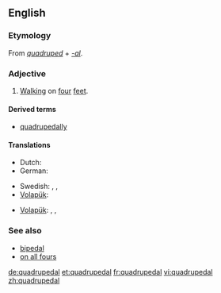 ==English==

===Etymology===
From ''[[quadruped]]'' + ''[[-al]]''.

===Adjective===
{{en-adj|-}}

# [[walk|Walking]] on [[four]] [[feet]].

====Derived terms====
* [[quadrupedally]]

====Translations====
{{trans-top|walking on four feet}}
* Dutch: {{t|nl|viervoetig}}
* German: {{t|de|vierfüßig}}
{{trans-mid}}
* Swedish: {{t+|sv|fyrbent}},  {{t|sv|fyrfota}},  {{t+|sv|fyrfotad}}
* [[Volapük]]: {{t|vo|folfutik}}
{{trans-bottom}}

{{trans-top|of or pertaining to a quadruped}}
* [[Volapük]]: {{qualifier|male or female}} {{t|vo|folfutafik}}, {{qualifier|male}} {{t|vo|hifolfutafik}}, {{qualifier|female}} {{t|vo|jifolfutafik}}
{{trans-mid}}
{{trans-bottom}}

===See also===
* [[bipedal]]
* [[on all fours]]

[[de:quadrupedal]]
[[et:quadrupedal]]
[[fr:quadrupedal]]
[[vi:quadrupedal]]
[[zh:quadrupedal]]